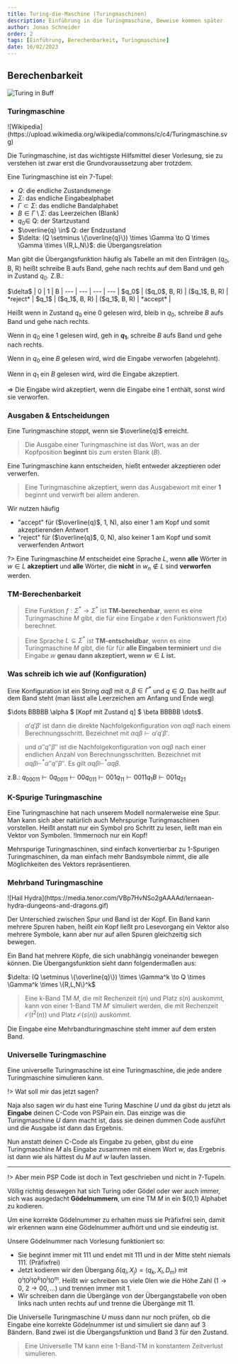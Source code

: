 ```yaml
---
title: Turing-die-Maschine (Turingmaschinen)
description: Einführung in die Turingmaschine, Beweise kommen später
author: Jonas Schneider
order: 2
tags: [Einführung, Berechenbarkeit, Turingmaschine]
date: 16/02/2023
---
```


## Berechenbarkeit

![Turing in Buff](/teaching-assets/scil/maschine-turing.png)


### Turingmaschine

<div className="center">
  ![Wikipedia](https://upload.wikimedia.org/wikipedia/commons/c/c4/Turingmaschine.svg)
</div>

Die Turingmaschine, ist das wichtigste Hilfsmittel dieser Vorlesung, sie zu verstehen ist zwar erst die Grundvoraussetzung aber trotzdem.

Eine Turingmaschine ist ein 7-Tupel:
- *Q*: die endliche Zustandsmenge
- $\Sigma$: das endliche Eingabealphabet
- $\Gamma \subset \Sigma$: das endliche Bandalphabet
- $B \in \Gamma \setminus \Sigma$: das Leerzeichen (Blank)
- $q_0 \in$ Q: der Startzustand
- $\overline{q} \in$ Q: der Endzustand
- $\delta: (Q \setminus \{\overline{q}\}) \times \Gamma \to Q \times \Gamma \times \{R,L,N\}$: die Übergangsrelation
  
Man gibt die Übergangsfunktion häufig als Tabelle an mit den Einträgen ($q_0$, B, R) heißt schreibe B aufs Band, gehe nach rechts auf dem Band und geh in Zustand $q_0$. Z.B.:

<div className="center">
$\delta$ | 0 | 1 | B |
--- | --- | --- | --- |
$q_0$ | ($q_0$, B, R) | ($q_1$, B, R) | *reject* |
$q_1$ | ($q_1$, B, R) | ($q_1$, B, R) | *accept* |
</div>

Heißt wenn in Zustand $q_0$ eine 0 gelesen wird, bleib in $q_0$, schreibe $B$ aufs Band und gehe nach rechts. 

Wenn in $q_0$ eine 1 gelesen wird, geh in **$q_1$**, schreibe $B$ aufs Band und gehe nach rechts. 

Wenn in $q_0$ eine $B$ gelesen wird, wird die Eingabe verworfen (abgelehnt). 

Wenn in $q_1$ ein $B$ gelesen wird, wird die Eingabe akzeptiert.

$\Longrightarrow$ Die Eingabe wird akzeptiert, wenn die Eingabe eine 1 enthält, sonst wird sie verworfen.

### Ausgaben & Entscheidungen

Eine Turingmaschine stoppt, wenn sie $\overline{q}$ erreicht. 

> Die Ausgabe einer Turingmaschine ist das Wort, was an der Kopfposition **beginnt** bis zum ersten Blank ($B$).

Eine Turingmaschine kann entscheiden, hießt entweder akzeptieren oder verwerfen.

> Eine Turingmaschine akzeptiert, wenn das Ausgabewort mit einer **1** beginnt und verwirft bei allem anderen.

Wir nutzen häufig

- "accept" für ($\overline{q}$, 1, N), also einer 1 am Kopf und somit akzeptierenden Antwort
- "reject" für ($\overline{q}$, 0, N), also keiner 1 am Kopf und somit verwerfenden Antwort

?> Eine Turingmaschine $M$ entscheidet eine Sprache $L$, wenn **alle** Wörter in $w \in L$ **akzeptiert** und **alle** Wörter, die **nicht** in $w_n \notin L$ sind **verworfen** werden.

### TM-Berechenbarkeit

> Eine Funktion $f: \Sigma^* \to \Sigma^*$ ist **TM-berechenbar**, wenn es eine Turingmaschine $M$ gibt, die für eine Eingabe $x$ den Funktionswert $f(x)$ berechnet.

> Eine Sprache $L \subseteq \Sigma^*$ ist **TM-entscheidbar**, wenn es eine Turingmaschine $M$ gibt, die für für **alle Eingaben terminiert** und die Eingabe $w$ **genau dann akzeptiert, wenn $w \in L$ ist.**

### Was schreib ich wie auf (Konfiguration)

Eine Konfiguration ist ein String $\alpha q \beta$ mit $\alpha, \beta \in \Gamma^*$ und $q \in Q$.
Das heißt auf dem Band steht (man lässt alle Leerzeichen am Anfang und Ende weg) 

$\dots BBBBB \alpha $ [Kopf mit Zustand q] $ \beta BBBBB \dots$. 


> $\alpha' q' \beta'$ ist dann die direkte Nachfolgekonfiguration von $\alpha q \beta$ nach einem Berechnungsschritt. Bezeichnet mit $\alpha q \beta \vdash \alpha' q' \beta'$.

> und $\alpha'' q'' \beta''$ ist die Nachfolgekonfiguration von $\alpha q \beta$ nach einer endlichen Anzahl von Berechnungsschritten. Bezeichnet mit $\alpha q \beta \vdash^* \alpha'' q'' \beta''$. Es gilt $\alpha q \beta \vdash^* \alpha q \beta$.

z.B.: $q_00011 \vdash 0q_0011 \vdash 00q_011 \vdash 001q_11 \vdash 0011q_1B \vdash 001q_21$

### K-Spurige Turingmaschine
Eine Turingmaschine hat nach unserem Modell normalerweise eine Spur. Man kann sich aber natürlich auch Mehrspurige Turingmaschinen vorstellen. 
Heißt anstatt nur ein Symbol pro Schritt zu lesen, ließt man ein Vektor von Symbolen. !Immernoch nur ein Kopf!

Mehrspurige Turingmaschinen, sind einfach konvertierbar zu 1-Spurigen Turingmaschinen, da man einfach mehr Bandsymbole nimmt, die alle Möglichkeiten des Vektors repräsentieren.

### Mehrband Turingmaschine

<div className="center">
![Hail Hydra](https://media.tenor.com/VBp7HvNSo2gAAAAd/lernaean-hydra-dungeons-and-dragons.gif)
</div>

Der Unterschied zwischen Spur und Band ist der Kopf. Ein Band kann mehrere Spuren haben, heißt *ein* Kopf ließt pro Lesevorgang ein Vektor also mehrere Symbole, kann aber nur auf allen Spuren gleichzeitig sich bewegen.

Ein Band hat mehrere Köpfe, die sich unabhängig voneinander bewegen können. Die Übergangsfunktion sieht dann folgendermaßen aus:

<div className="center">
  $\delta: (Q \setminus \{\overline{q}\}) \times \Gamma^k \to Q \times \Gamma^k \times \{R,L,N\}^k$
</div>

> Eine k-Band TM $M$, die mit Rechenzeit $t(n)$ und Platz $s(n)$ auskommt, kann von einer 1-Band TM $M'$ simuliert werden, die mit Rechenzeit $\mathcal{O}(t^2(n))$ und Platz $\mathcal{O}(s(n))$ auskommt.

Die Eingabe eine Mehrbandturingmaschine steht immer auf dem ersten Band.

### Universelle Turingmaschine

Eine universelle Turingmaschine ist eine Turingmaschine, die jede andere Turingmaschine simulieren kann.

!> Wat soll mir das jetzt sagen?

Naja also sagen wir du hast eine Turing Maschine $U$ und da gibst du jetzt als **Eingabe** deinen C-Code von PSPain ein. 
Das einzige was die Turingmaschine $U$ dann macht ist, dass sie deinen dummen Code ausführt und die Ausgabe ist dann das Ergebnis.

Nun anstatt deinen C-Code als Eingabe zu geben, gibst du eine Turingmaschine $M$ als Eingabe zusammen mit einem Wort $w$, das Ergebnis ist dann wie als hättest du $M$ auf $w$ laufen lassen.

---

!> Aber mein PSP Code ist doch in Text geschrieben und nicht in 7-Tupeln.

Völlig richtig deswegen hat sich Turing oder Gödel oder wer auch immer, sich was ausgedacht **Gödelnummern**, um eine TM $M$ in ein $\{0,1\} Alphabet zu kodieren.

Um eine korrekte Gödelnummer zu erhalten muss sie Präfixfrei sein, damit wir erkennen wann eine Gödelnummer aufhört und und sie eindeutig ist.

Unsere Gödelnummer nach Vorlesung funktioniert so:
- Sie beginnt immer mit 111 und endet mit 111 und in der Mitte steht niemals 111. (Präfixfrei)
- Jetzt kodieren wir den Übergang $\delta(q_i, X_j) = (q_k, X_l, D_m)$ mit $0^i10^j10^k10^l10^m$. Heißt wir schreiben so viele 0len wie die Höhe Zahl ($1 \to 0$, $2 \to 00, \dots$) und trennen immer mit 1.
- Wir schreiben dann die Übergänge von der Übergangstabelle von oben links nach unten rechts auf und trenne die Übergänge mit $11$.

Die Universelle Turingmaschine $U$ muss dann nur noch prüfen, ob die Eingabe eine korrekte Gödelnummer ist und simuliert sie dann auf 3 Bändern. Band zwei ist die Übergangsfunktion und Band 3 für den Zustand.

> Eine Universelle TM kann eine 1-Band-TM in konstantem Zeitverlust simulieren.
